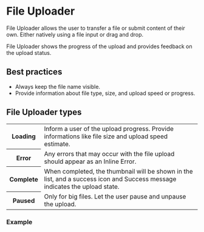 
# File Uploader

File Uploader allows the user to transfer a file or submit content of their own. Either natively using a file input or drag and drop.

File Uploader shows the progress of the upload and provides feedback on the upload status.

## Best practices

- Always keep the file name visible.
- Provide information about file type, size, and upload speed or progress.

## File Uploader types

<table>
  <tr>
    <th width={160}>Loading</th>
    <td>Inform a user of the upload progress. Provide informations like file size and upload speed estimate.</td>
  </tr>
  <tr>
    <th>Error</th>
    <td>Any errors that may occur with the file upload should appear as an Inline Error.</td>
  </tr>
  <tr>
    <th>Complete</th>
    <td>
      When completed, the thumbnail will be shown in the list, and a success icon and Success message indicates the
      upload state.
    </td>
  </tr>
  <tr>
    <th>Paused</th>
    <td>Only for big files. Let the user pause and unpause the upload.</td>
  </tr>
</table>

### Example

<Demo src='pages/components/file-uploader/FileUploader' />
